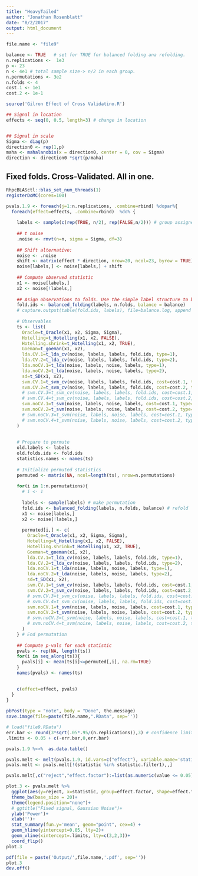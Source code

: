 ```yaml
---
title: "HeavyTailed"
author: "Jonathan Rosenblatt"
date: "8/2/2017"
output: html_document
---
```




```r
file.name <- "file9"

balance <- TRUE   # set for TRUE for balanced folding ana refolding.
n.replications <-  1e3
p <- 23
n <- 4e1 # total sample size-> n/2 in each group.
n.permutations <- 3e2
n.folds <- 4
cost.1 <- 1e1
cost.2 <- 1e-1

source('Gilron Effect of Cross Validatino.R')

## Signal in location
effects <- seq(0, 0.5, length=3) # change in location


## Signal in scale
Sigma <- diag(p)
direction0 <- rep(1,p)
maha <- mahalanobis(x = direction0, center = 0, cov = Sigma)
direction <- direction0 *sqrt(p/maha)
```


## Fixed folds. Cross-Validated. All in one.
```r
RhpcBLASctl::blas_set_num_threads(1)
registerDoMC(cores=100)
```


```r
pvals.1.9 <- foreach(j=1:n.replications, .combine=rbind) %dopar%{
  foreach(effect=effects, .combine=rbind)  %do% {
    
    labels <- sample(c(rep(TRUE, n/2), rep(FALSE,n/2))) # group assignemt labels
    
    ## t noise
    .noise <- rmvt(n=n, sigma = Sigma, df=3)
    
    ## Shift alternative:
    noise <- .noise
    shift <- matrix(effect * direction, nrow=20, ncol=23, byrow = TRUE)
    noise[labels,] <- noise[labels,] + shift
    
    ## Compute observed statistic
    x1 <- noise[labels,]
    x2 <- noise[!labels,]
    
    ## Asign observations to folds. Use the simple label structure to balance folds.
    fold.ids <- balanced_folding(labels, n.folds, balance = balance)
    # capture.output(table(fold.ids, labels), file=balance.log, append = TRUE)
    
    # Observables 
    ts <- list(
      Oracle=t_Oracle(x1, x2, Sigma, Sigma),
      Hotelling=t_Hotelling(x1, x2, FALSE),
      Hotelling.shrink=t_Hotelling(x1, x2, TRUE),
      Goeman=t_goeman(x1, x2),
      lda.CV.1=t_lda_cv(noise, labels, labels, fold.ids, type=1),
      lda.CV.2=t_lda_cv(noise, labels, labels, fold.ids, type=2),
      lda.noCV.1=t_lda(noise, labels, noise, labels, type=1),
      lda.noCV.2=t_lda(noise, labels, noise, labels, type=2),
      sd=t_SD(x1, x2),
      svm.CV.1=t_svm_cv(noise, labels, labels, fold.ids, cost=cost.1, type=1),
      svm.CV.2=t_svm_cv(noise, labels, labels, fold.ids, cost=cost.2, type=1),
      # svm.CV.3=t_svm_cv(noise, labels, labels, fold.ids, cost=cost.1, type=2),
      # svm.CV.4=t_svm_cv(noise, labels, labels, fold.ids, cost=cost.2, type=2),
      svm.noCV.1=t_svm(noise, labels, noise, labels, cost=cost.1, type=1),
      svm.noCV.2=t_svm(noise, labels, noise, labels, cost=cost.2, type=1)
      # svm.noCV.3=t_svm(noise, labels, noise, labels, cost=cost.1, type=2),
      # svm.noCV.4=t_svm(noise, labels, noise, labels, cost=cost.2, type=2)
    )
    
    
    # Prepare to permute
    old.labels <- labels
    old.folds.ids <- fold.ids
    statistics.names <- names(ts)
    
    # Initialize permuted statistics
    permuted <- matrix(NA, ncol=length(ts), nrow=n.permutations)
    
    for(i in 1:n.permutations){
      # i <- 1
      
      labels <- sample(labels) # make permutation
      fold.ids <- balanced_folding(labels, n.folds, balance) # refold
      x1 <- noise[labels,]
      x2 <- noise[!labels,]
      
      permuted[i,] <- c(
        Oracle=t_Oracle(x1, x2, Sigma, Sigma),
        Hotelling=t_Hotelling(x1, x2, FALSE),
        Hotelling.shrink=t_Hotelling(x1, x2, TRUE),
        Goeman=t_goeman(x1, x2),
        lda.CV.1=t_lda_cv(noise, labels, labels, fold.ids, type=1),
        lda.CV.2=t_lda_cv(noise, labels, labels, fold.ids, type=2),
        lda.noCV.1=t_lda(noise, labels, noise, labels, type=1),
        lda.noCV.2=t_lda(noise, labels, noise, labels, type=2),
        sd=t_SD(x1, x2),
        svm.CV.1=t_svm_cv(noise, labels, labels, fold.ids, cost=cost.1, type=1),
        svm.CV.2=t_svm_cv(noise, labels, labels, fold.ids, cost=cost.2, type=1),
        # svm.CV.3=t_svm_cv(noise, labels, labels, fold.ids, cost=cost.1, type=2),
        # svm.CV.4=t_svm_cv(noise, labels, labels, fold.ids, cost=cost.2, type=2),
        svm.noCV.1=t_svm(noise, labels, noise, labels, cost=cost.1, type=1),
        svm.noCV.2=t_svm(noise, labels, noise, labels, cost=cost.2, type=1)
        # svm.noCV.3=t_svm(noise, labels, noise, labels, cost=cost.1, type=2),
        # svm.noCV.4=t_svm(noise, labels, noise, labels, cost=cost.2, type=2)
      )
    } # End permutation
    
    ## Compute p-vals for each statistic
    pvals <- rep(NA, length(ts))
    for(i in seq_along(ts)){
      pvals[i] <- mean(ts[i]<=permuted[,i], na.rm=TRUE)
    }
    names(pvals) <- names(ts)

    
    c(effect=effect, pvals) 
  }
} 
  
pbPost(type = "note", body = "Done", the.message)
save.image(file=paste(file.name,".RData", sep=''))
```



```r
# load("file9.RData")
err.bar <- round(3*sqrt(.05*.95/(n.replications)),3) # confidence limits of p-value
.limits <- 0.05 + c(-err.bar,0,err.bar)

pvals.1.9 %<>%  as.data.table()

pvals.melt <- melt(pvals.1.9, id.vars=c("effect"), variable.name='statistic') 
pvals.melt <- pvals.melt[!(statistic %in% statistic.filter1),,]

pvals.melt[,c("reject","effect.factor"):=list(as.numeric(value <= 0.05), as.factor(effect)),] 
```


```r
plot.3 <- pvals.melt %>% 
  ggplot(aes(y=reject, x=statistic, group=effect.factor, shape=effect.factor, color=effect.factor)) +
  theme_bw(base_size = 20)+
  theme(legend.position="none")+
  # ggtitle("Fixed signal, Gaussian Noise")+
  ylab('Power')+
  xlab('')+
  stat_summary(fun.y='mean', geom="point", cex=4) +
  geom_hline(yintercept=0.05, lty=2)+
  geom_vline(xintercept=.limits, lty=c(3,2,3))+
  coord_flip()
plot.3

pdf(file = paste('Output/',file.name,'.pdf', sep=''))
plot.3
dev.off()
```


